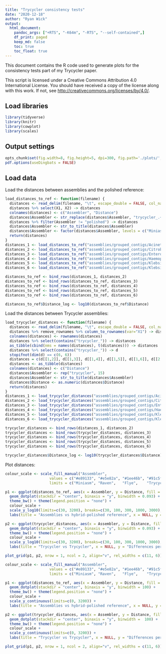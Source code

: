 ```yaml
---
title: "Trycycler consistency tests"
date: "2020-12-18"
author: "Ryan Wick"
output:
  html_document:
    pandoc_args: ["+RTS", "-K64m", "-RTS", "--self-contained",]
    df_print: paged
    keep_md: false
    toc: true
    toc_float: true
---
```


This document contains the R code used to generate plots for the consistency tests part of my Trycycler paper.

This script is licensed under a Creative Commons Attribution 4.0 International License. You should have received a copy of the license along with this work. If not, see <http://creativecommons.org/licenses/by/4.0/>.


## Load libraries

```r
library(tidyverse)
library(knitr)
library(cowplot)
library(scales)
```


## Output settings

```r
opts_chunk$set(fig.width=8, fig.height=5, dpi=300, fig.path='./plots/', echo=TRUE, dev=c('png','pdf'), warning=FALSE, message=FALSE)
pdf.options(useDingbats = FALSE)
```


## Load data

Load the distances between assemblies and the polished reference:
```r
load_distances_to_ref <- function(filename) {
  distances <- read_delim(filename, "\t", escape_double = FALSE, col_names = FALSE, trim_ws = TRUE, skip = 1)
  distances %>% select(X1, X2) -> distances
  colnames(distances) <- c("Assembler", "Distance")
  distances$Assembler <- str_replace(distances$Assembler, "trycycler_.+", "trycycler")
  distances %>% filter(Assembler != "polished") -> distances
  distances$Assembler <- str_to_title(distances$Assembler)
  distances$Assembler <- factor(distances$Assembler, levels = c("Miniasm", "Raven", "Flye", "Trycycler"))
  return(distances)
}
distances_1 <- load_distances_to_ref("assemblies/grouped_contigs/Acinetobacter_baumannii_J9_chromosome/distances_per_mbp.phylip")
distances_2 <- load_distances_to_ref("assemblies/grouped_contigs/Citrobacter_koseri_MINF_9D_chromosome/distances_per_mbp.phylip")
distances_3 <- load_distances_to_ref("assemblies/grouped_contigs/Enterobacter_kobei_MSB1_1B_chromosome/distances_per_mbp.phylip")
distances_4 <- load_distances_to_ref("assemblies/grouped_contigs/Haemophilus_M1C132_1_chromosome/distances_per_mbp.phylip")
distances_5 <- load_distances_to_ref("assemblies/grouped_contigs/Klebsiella_oxytoca_MSB1_2C_chromosome/distances_per_mbp.phylip")
distances_6 <- load_distances_to_ref("assemblies/grouped_contigs/Klebsiella_variicola_INF345_chromosome/distances_per_mbp.phylip")

distances_to_ref <- bind_rows(distances_1, distances_2)
distances_to_ref <- bind_rows(distances_to_ref, distances_3)
distances_to_ref <- bind_rows(distances_to_ref, distances_4)
distances_to_ref <- bind_rows(distances_to_ref, distances_5)
distances_to_ref <- bind_rows(distances_to_ref, distances_6)

distances_to_ref$Distance_log <- log10(distances_to_ref$Distance)
```

Load the distances between Trycycler assemblies:
```r
load_trycycler_distances <- function(filename) {
  distances <- read_delim(filename, "\t", escape_double = FALSE, col_names = FALSE, trim_ws = TRUE, skip = 1)
  distances %>% remove_rownames %>% column_to_rownames(var="X1") -> distances
  colnames(distances) <- rownames(distances)
  distances %>% select(contains("trycycler_")) -> distances
  as_tibble(cbind(nms = names(distances), t(distances))) -> distances
  distances %>% select(contains("trycycler_")) -> d
  stopifnot(dim(d) == c(6, 6))
  distances = c(d[[1,2]], d[[1,3]], d[[1,4]], d[[1,5]], d[[1,6]], d[[2,3]], d[[2,4]], d[[2,5]], d[[2,6]], d[[3,4]], d[[3,5]], d[[3,6]], d[[4,5]], d[[4,6]], d[[5,6]])
  distances <- as_tibble(distances)
  colnames(distances) <- c("Distance")
  distances$Assembler <- rep("trycycler", 15)
  distances$Assembler <- str_to_title(distances$Assembler)
  distances$Distance <- as.numeric(distances$Distance)
  return(distances)
}
distances_1 <- load_trycycler_distances("assemblies/grouped_contigs/Acinetobacter_baumannii_J9_chromosome/distances_per_mbp.phylip")
distances_2 <- load_trycycler_distances("assemblies/grouped_contigs/Citrobacter_koseri_MINF_9D_chromosome/distances_per_mbp.phylip")
distances_3 <- load_trycycler_distances("assemblies/grouped_contigs/Enterobacter_kobei_MSB1_1B_chromosome/distances_per_mbp.phylip")
distances_4 <- load_trycycler_distances("assemblies/grouped_contigs/Haemophilus_M1C132_1_chromosome/distances_per_mbp.phylip")
distances_5 <- load_trycycler_distances("assemblies/grouped_contigs/Klebsiella_oxytoca_MSB1_2C_chromosome/distances_per_mbp.phylip")
distances_6 <- load_trycycler_distances("assemblies/grouped_contigs/Klebsiella_variicola_INF345_chromosome/distances_per_mbp.phylip")

trycycler_distances <- bind_rows(distances_1, distances_2)
trycycler_distances <- bind_rows(trycycler_distances, distances_3)
trycycler_distances <- bind_rows(trycycler_distances, distances_4)
trycycler_distances <- bind_rows(trycycler_distances, distances_5)
trycycler_distances <- bind_rows(trycycler_distances, distances_6)

trycycler_distances$Distance_log <- log10(trycycler_distances$Distance)
```


Plot distances:
```r
colour_scale <- scale_fill_manual("Assembler",
                    values = c("#e89133", "#e5e82a", "#1ee46b", "#91c5ff"),
                    limits = c("Miniasm", "Raven",   "Flye",    "Trycycler"))

p1 <- ggplot(distances_to_ref, aes(x = Assembler, y = Distance, fill = Assembler)) +
  geom_dotplot(stackdir = "center", binaxis = "y", binwidth = 0.093) +
  theme_bw() + theme(legend.position = "none") +
  colour_scale + 
  scale_y_log10(limits=c(30, 3200), breaks=c(30, 100, 300, 1000, 3000), minor_breaks=NULL) +
  labs(title = "Assemblies vs hybrid-polished reference", x = NULL, y = "Differences per Mbp")

p2 <- ggplot(trycycler_distances, aes(x = Assembler, y = Distance, fill = Assembler)) +
  geom_dotplot(stackdir = "center", binaxis = "y", binwidth = 0.093) +
  theme_bw() + theme(legend.position = "none") +
  colour_scale + 
  scale_y_log10(limits=c(30, 3200), breaks=c(30, 100, 300, 1000, 3000), minor_breaks=NULL) +
  labs(title = "Trycycler vs Trycycler", x = NULL, y = "Differences per Mbp")

plot_grid(p1, p2, nrow = 1, ncol = 2, align="v", rel_widths = c(11, 6))
```

```r
colour_scale <- scale_fill_manual("Assembler",
                    values = c("#e89133", "#e5e82a", "#1ee46b", "#91c5ff"),
                    limits = c("Miniasm", "Raven",   "Flye",    "Trycycler"))

p1 <- ggplot(distances_to_ref, aes(x = Assembler, y = Distance, fill = Assembler)) +
  geom_dotplot(stackdir = "center", binaxis = "y", binwidth = 100) +
  theme_bw() + theme(legend.position = "none") +
  colour_scale + 
  scale_y_continuous(limits=c(0, 3200)) +
  labs(title = "Assemblies vs hybrid-polished reference", x = NULL, y = "Differences per Mbp")

p2 <- ggplot(trycycler_distances, aes(x = Assembler, y = Distance, fill = Assembler)) +
  geom_dotplot(stackdir = "center", binaxis = "y", binwidth =  100) +
  theme_bw() + theme(legend.position = "none") +
  colour_scale + 
  scale_y_continuous(limits=c(0, 3200)) +
  labs(title = "Trycycler vs Trycycler", x = NULL, y = "Differences per Mbp")

plot_grid(p1, p2, nrow = 1, ncol = 2, align="v", rel_widths = c(11, 6))
```
